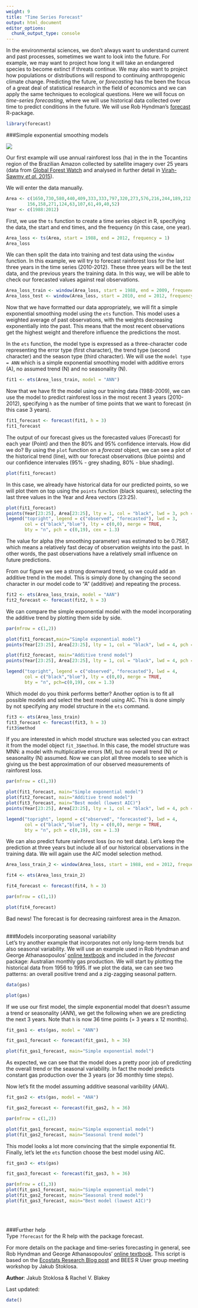 ```yaml
---
weight: 9
title: "Time Series Forecast"
output: html_document
editor_options: 
  chunk_output_type: console
---
```


In the environmental sciences, we don't always want to understand current and past processes, sometimes we want to look into the future. For example, we may want to project how long it will take an endangered species to become extinct if threats continue. We may also want to project how populations or distributions will respond to continuing anthropogenic climate change. Predicting the future, or *forecasting* has the been the focus of a great deal of statistical research in the field of economics and we can apply the same techniques to ecological questions. Here we will focus on *time-series forecasting*, where we will use historical data collected over time to predict conditions in the future. We will use Rob Hyndman's [forecast](https://cran.r-project.org/web/packages/forecast/index.html) R-package.

```r
library(forecast)
```

###Simple exponential smoothing models

![](Forecasting_image.jpg)

Our first example will use annual rainforest loss (ha) in the in the Tocantins region of the Brazilian Amazon collected by satellite imagery over 25 years (data from [Global Forest Watch](http://data.globalforestwatch.org/) and analysed in further detail in [Virah-Sawmy *et al.* 2015](http://www.sciencedirect.com/science/article/pii/S2351989415000992)).

We will enter the data manually.

```r
Area <- c(1650,730,580,440,409,333,333,797,320,273,576,216,244,189,212,
        156,158,271,124,63,107,61,49,40,52)
Year <- c(1988:2012)
```

First, we use the `ts` function to create a time series object in R, specifying the data, the start and end times, and the frequency (in this case, one year). 

```r
Area_loss <- ts(Area, start = 1988, end = 2012, frequency = 1)
Area_loss
```

We can then split the data into training and test data using the `window` function. In this example, we will try to forecast rainforest loss for the last three years in the time series (2010-2012). These three years will be the test data, and the previous years the training data. In this way, we will be able to check our forecasted values against real observations. 

```r
Area_loss_train <- window(Area_loss, start = 1988, end = 2009, frequency = 1)
Area_loss_test <- window(Area_loss, start = 2010, end = 2012, frequency = 1)
```

Now that we have formatted our data appropriately, we will fit a simple exponential smoothing model using the `ets` function. This model uses a weighted average of past observations, with the weights decreasing exponentially into the past. This means that the most recent observations get the highest weight and therefore influence the predictions the most.

In the `ets` function, the model type is expressed as a three-character code representing the error type (first character), the trend type (second character) and the season type (third character). We will use the `model type = ANN` which is a simple exponential smoothing model with additive errors (A), no assumed trend (N) and no seasonality (N). 

```r
fit1 <- ets(Area_loss_train, model = "ANN")  
```

Now that we have fit the model using our training data (1988-2009), we can use the model to predict rainforest loss in the most recent 3 years (2010-2012), specifying `h` as the number of time points that we want to forecast (in this case 3 years).

```r
fit1_forecast <- forecast(fit1, h = 3) 
fit1_forecast
```

The output of our forecast gives us the forecasted values (Forecast) for each year (Point) and then the 80% and 95% confidence intervals. How did we do? By using the `plot` function on a *forecast* object, we can see a plot of the historical trend (line), with our forecast observations (blue points) and our confidence intervales (95% - grey shading, 80% - blue shading).

```r
plot(fit1_forecast) 
```

In this case, we already have historical data for our predicted points, so we will plot them on top using the `points` function (black squares), selecting the last three values in the Year and Area vectors (23:25). 

```r
plot(fit1_forecast) 
points(Year[23:25], Area[23:25], lty = 1, col = "black", lwd = 3, pch = 0)
legend("topright", legend = c("observed", "forecasted"), lwd = 3, 
       col = c("black","blue"), lty = c(0,0), merge = TRUE, 
       bty = "n", pch = c(0,19), cex = 1.3)
```

The value for alpha (the smoothing parameter) was estimated to be 0.7587, which means a relatively fast decay of observation weights into the past. In other words, the past observations have a relatively small influence on future predictions. 

From our figure we see a strong downward trend, so we could add an additive trend in the model. This is simply done by changing the second character in our model code to "A" (additive) and repeating the process. 

```r
fit2 <- ets(Area_loss_train, model = "AAN") 
fit2_forecast <- forecast(fit2, h = 3)
```

We can compare the simple exponential model with the model incorporating the additive trend by plotting them side by side.
```r
par(mfrow = c(1,2))

plot(fit1_forecast,main="Simple exponential model") 
points(Year[23:25], Area[23:25], lty = 1, col = "black", lwd = 4, pch = 0)

plot(fit2_forecast, main="Additive trend model")
points(Year[23:25], Area[23:25], lty = 1, col = "black", lwd = 4, pch = 0)

legend("topright", legend = c("observed", "forecasted"), lwd = 4, 
       col = c("black","blue"), lty = c(0,0), merge = TRUE, 
       bty = "n", pch=c(0,19), cex = 1.3)
```

Which model do you think performs better? Another option is to fit all possible models and select the best model using AIC. This is done simply by not specifying any model structure in the `ets` command. 

```r
fit3 <- ets(Area_loss_train)
fit3_forecast <- forecast(fit3, h = 3)
fit3$method
```

If you are interested in which model structure was selected you can extract it from the model object `fit_3$method`. In this case, the model structure was MNN: a model with multiplicative errors (M), but no overall trend (N) or seasonality (N) assumed. Now we can plot all three models to see which is giving us the best approximation of our observed measurements of rainforest loss.  

```r
par(mfrow = c(1,3))

plot(fit1_forecast, main="Simple exponential model") 
plot(fit2_forecast, main="Additive trend model")   
plot(fit3_forecast, main="Best model (lowest AIC)")  
points(Year[23:25], Area[23:25], lty = 1, col = "black", lwd = 4, pch = 0)

legend("topright", legend = c("observed", "forecasted"), lwd = 4, 
       col = c("black","blue"), lty = c(0,0), merge = TRUE, 
       bty = "n", pch = c(0,19), cex = 1.3)
```

We can also predict future rainforest loss (so no test data). Let's keep the prediction at three years but include all of our historical observations in the training data. We will again use the AIC model selection method. 

```r
Area_loss_train_2 <- window(Area_loss, start = 1988, end = 2012, frequency = 1)

fit4 <- ets(Area_loss_train_2)

fit4_forecast <- forecast(fit4, h = 3)

par(mfrow = c(1,1))

plot(fit4_forecast)
```

Bad news! The forecast is for decreasing rainforest area in the Amazon.
<br><br>

###Models incorporating seasonal variability
<br>
Let's try another example that incorporates not only long-term trends but also seasonal variability. We will use an example used in Rob Hyndman and George Athanasopoulos' [online textbook](https://www.otexts.org/fpp) and included in the *forecast* package: Australian monthly gas production. We will start by plotting the historical data from 1956 to 1995. If we plot the data, we can see two patterns: an overall positive trend and a zig-zagging seasonal pattern. 

```r
data(gas)

plot(gas)
```

If we use our first model, the simple exponential model that doesn't assume a trend or seasonality (*ANN*), we get the following when we are predicting the next 3 years. Note that `h` is now 36 time points (= 3 years x 12 months).

```r
fit_gas1 <- ets(gas, model = "ANN")

fit_gas1_forecast <- forecast(fit_gas1, h = 36)

plot(fit_gas1_forecast, main="Simple exponential model") 
```

As expected, we can see that the model does a pretty poor job of predicting the overall trend or the seasonal variability. In fact the model predicts constant gas production over the 3 years (or 36 monthly time steps). 

Now let's fit the model assuming additive seasonal varibility (*ANA*). 

```r
fit_gas2 <- ets(gas, model = "ANA")

fit_gas2_forecast <- forecast(fit_gas2, h = 36)

par(mfrow = c(1,2))

plot(fit_gas1_forecast, main="Simple exponential model") 
plot(fit_gas2_forecast, main="Seasonal trend model") 
```

This model looks a lot more convincing that the simple exponential fit. Finally, let's let the `ets` function choose the best model using AIC.

```r
fit_gas3 <- ets(gas)

fit_gas3_forecast <- forecast(fit_gas3, h = 36)

par(mfrow = c(1,3))
plot(fit_gas1_forecast, main="Simple exponential model") 
plot(fit_gas2_forecast, main="Seasonal trend model") 
plot(fit_gas3_forecast, main="Best model (lowest AIC)")
```
<br><br>

###Further help
<br>
Type `?forecast` for the R help with the package forecast.

For more details on the package and time-series forecasting in general, 
see Rob Hyndman and George Athanasopoulos' [online textbook](https://www.otexts.org/fpp). This script is based on the [Ecostats Research Blog post](http://eco-stats.blogspot.com.au/2015/07/forecasting-with-time-series-data.html) and BEES R User group meeting workshop by Jakub Stoklosa.

**Author**: Jakub Stoklosa & Rachel V. Blakey

Last updated:
```r
date()
```

